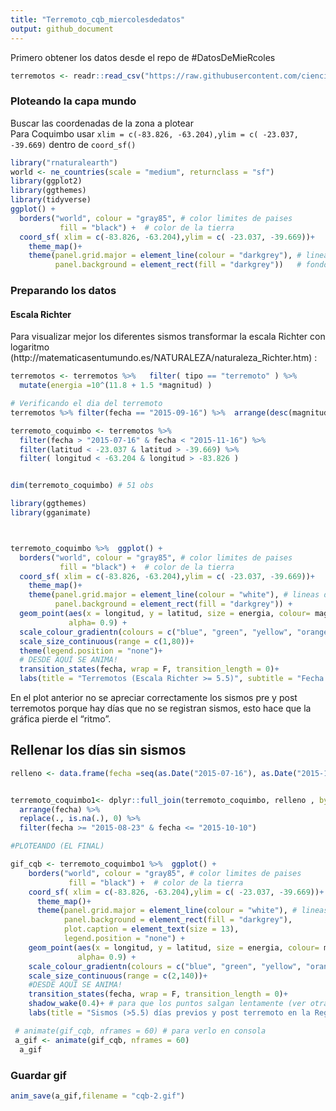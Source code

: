 ```yaml
---
title: "Terremoto_cqb_miercolesdedatos"
output: github_document
---
```



Primero obtener los datos desde el repo de \#DatosDeMieRcoles

```r
terremotos <- readr::read_csv("https://raw.githubusercontent.com/cienciadedatos/datos-de-miercoles/master/datos/2019/2019-05-29/terremotos.csv")
```

### Ploteando la capa mundo  

Buscar las coordenadas de la zona a plotear   
Para Coquimbo usar `xlim = c(-83.826, -63.204),ylim = c( -23.037, -39.669)` dentro de `coord_sf()`

```r
library("rnaturalearth")
world <- ne_countries(scale = "medium", returnclass = "sf")
library(ggplot2)
library(ggthemes)
library(tidyverse)
ggplot() +
  borders("world", colour = "gray85", # color limites de paises
           fill = "black") +  # color de la tierra
  coord_sf( xlim = c(-83.826, -63.204),ylim = c( -23.037, -39.669))+ 
    theme_map()+
    theme(panel.grid.major = element_line(colour = "darkgrey"), # lineas del grid
          panel.background = element_rect(fill = "darkgrey"))   # fondo

```

### Preparando los datos  

#### Escala Richter

Para visualizar mejor los diferentes sismos transformar la escala Richter con logaritmo (http://matematicasentumundo.es/NATURALEZA/naturaleza_Richter.htm) : 

```r

terremotos <- terremotos %>%   filter( tipo == "terremoto" ) %>% 
  mutate(energia =10^(11.8 + 1.5 *magnitud) )

```


```r
# Verificando el dia del terremoto
terremotos %>% filter(fecha == "2015-09-16") %>%  arrange(desc(magnitud))

terremoto_coquimbo <- terremotos %>% 
  filter(fecha > "2015-07-16" & fecha < "2015-11-16") %>%  
  filter(latitud < -23.037 & latitud > -39.669) %>% 
  filter( longitud < -63.204 & longitud > -83.826 )


dim(terremoto_coquimbo) # 51 obs

library(ggthemes)
library(gganimate)



terremoto_coquimbo %>%  ggplot() +
  borders("world", colour = "gray85", # color limites de paises
           fill = "black") +  # color de la tierra
  coord_sf( xlim = c(-83.826, -63.204),ylim = c( -23.037, -39.669))+ 
    theme_map()+
    theme(panel.grid.major = element_line(colour = "white"), # lineas del grid
          panel.background = element_rect(fill = "darkgrey")) +
  geom_point(aes(x = longitud, y = latitud, size = energia, colour= magnitud),
             alpha= 0.9) +
  scale_colour_gradientn(colours = c("blue", "green", "yellow", "orange", "red"))+
  scale_size_continuous(range = c(1,80))+
  theme(legend.position = "none")+  
  # DESDE AQUÍ SE ANIMA!
  transition_states(fecha, wrap = F, transition_length = 0)+
  labs(title = "Terremotos (Escala Richter >= 5.5)", subtitle = "Fecha: {closest_state}", caption = "#DatosDeMierRcoles")


```

En el plot anterior no se apreciar correctamente los sismos pre y post terremotos porque hay días que no se registran sismos, esto hace que la gráfica pierde el "ritmo".


## Rellenar los días sin sismos  

```r
relleno <- data.frame(fecha =seq(as.Date("2015-07-16"), as.Date("2015-11-16"), "days") )


terremoto_coquimbo1<- dplyr::full_join(terremoto_coquimbo, relleno , by ="fecha") %>% 
  arrange(fecha) %>%
  replace(., is.na(.), 0) %>% 
  filter(fecha >= "2015-08-23" & fecha <= "2015-10-10")

#PLOTEANDO (EL FINAL)

gif_cqb <- terremoto_coquimbo1 %>%  ggplot() +
    borders("world", colour = "gray85", # color limites de paises
             fill = "black") +  # color de la tierra
    coord_sf( xlim = c(-83.826, -63.204),ylim = c( -23.037, -39.669))+ 
      theme_map()+
      theme(panel.grid.major = element_line(colour = "white"), # lineas del grid
            panel.background = element_rect(fill = "darkgrey"),
            plot.caption = element_text(size = 13),
            legend.position = "none") +
    geom_point(aes(x = longitud, y = latitud, size = energia, colour= magnitud),
               alpha= 0.9) +
    scale_colour_gradientn(colours = c("blue", "green", "yellow", "orange",  "red"))+
    scale_size_continuous(range = c(2,140))+
    #DESDE AQUÍ SE ANIMA!
    transition_states(fecha, wrap = F, transition_length = 0)+
    shadow_wake(0.4)+ # para que los puntos salgan lentamente (ver otras funciones)
    labs(title = "Sismos (>5.5) días previos y post terremoto en la Región de Coquimbo(2015)", subtitle = "fecha: {closest_state}" ,caption = "#DatosDeMieRcoles")

 # animate(gif_cqb, nframes = 60) # para verlo en consola
 a_gif <- animate(gif_cqb, nframes = 60)
  a_gif
```

### Guardar gif

```r

anim_save(a_gif,filename = "cqb-2.gif")

```



